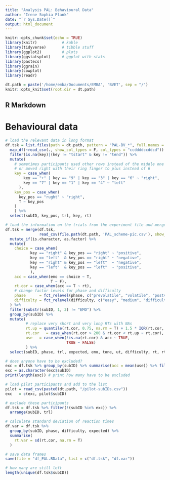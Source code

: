 ```yaml
---
title: "Analysis PAL: Behavioural Data"
author: "Irene Sophia Plank"
date: "`r Sys.Date()`"
output: html_document
---
```


```r
knitr::opts_chunk$set(echo = TRUE)
library(knitr)           # kable
library(tidyverse)       # tibble stuff
library(ggplot2)         # plots
library(ggstatsplot)     # ggplot with stats
library(pastecs)
library(ggrain)
library(cowplot)
library(readr)

dt.path = paste('/home/emba/Documents/EMBA', 'BVET', sep = "/")
knitr::opts_knit$set(root.dir = dt.path)

```

## R Markdown

<style type="text/css">
.main-container {
  max-width: 1100px;
  margin-left: auto;
  margin-right: auto;
}
</style>

# Behavioural data

```r
# load the relevant data in long format
df.tsk = list.files(path = dt.path, pattern = "PAL-BV_*", full.names = T) %>%
  map_df(~read_csv(., show_col_types = F, col_types = "ccddddccddcd")) %>% 
  filter(is.na(key)|(key != "tstart" & key != "tend")) %>%
  mutate(
    # sometimes participants used other rows instead of the middle one
    # or moved right with their ring finger to plus instead of 6
    key = case_when(
        key == "+" | key == "9" | key == "3" | key == "6" ~ "right",
        key == "7" | key == "1" | key == "4" ~ "left"
      ),
    key_pos = case_when(
      key_pos == "rught" ~ "right",
      T ~ key_pos
    )
    ) %>%
  select(subID, key_pos, trl, key, rt)

# load the information on the trials from the experiment file and merge with data
df.tsk = merge(df.tsk, 
               read_csv(file.path(dt.path, 'PAL_scheme-pic.csv'), show_col_types = F)) %>%
  mutate_if(is.character, as.factor) %>%
  mutate(
    choice = case_when(
           key == "right" & key_pos == "right" ~ "positive",
           key == "left"  & key_pos == "right" ~ "negative",
           key == "right" & key_pos == "left"  ~ "negative",
           key == "left"  & key_pos == "left"  ~ "positive",
           ),
    acc = case_when(emo == choice ~ T,
                    T ~ F),
    rt.cor = case_when(acc == T ~ rt),
    # change factor levels for phase and difficulty
    phase      = fct_relevel(phase, c("prevolatile", "volatile", "postvolatile")),
    difficulty = fct_relevel(difficulty, c("easy", "medium", "difficult"))
  ) %>%
  filter(substr(subID, 1, 3) != "EMO") %>% 
  group_by(subID) %>%
  mutate(
         # replace very short and very long RTs with NAs
         rt.up = quantile(rt.cor, 0.75, na.rm = T) + 1.5 * IQR(rt.cor, na.rm = T),
         rt.cor   = case_when(rt.cor > 200 & rt.cor < rt.up ~ rt.cor),
         use   = case_when(!is.na(rt.cor) & acc ~ TRUE,
                           TRUE ~ FALSE)
         ) %>%
  select(subID, phase, trl, expected, emo, tone, ut, difficulty, rt, rt.cor, acc, use) 

# does anyone have to be excluded?
exc = df.tsk %>% group_by(subID) %>% summarise(acc = mean(use)) %>% filter(acc < 2/3)
exc = as.character(exc$subID)
print(length(exc)) # print how many have to be excluded

# load pilot participants and add to the list
pilot = read_csv(paste0(dt.path, "/pilot-subIDs.csv"))
exc   = c(exc, pilot$subID)

# exclude these participants
df.tsk = df.tsk %>% filter(!(subID %in% exc)) %>%
  arrange(subID, trl)

# calculate standard deviation of reaction times
df.var = df.tsk %>%
  group_by(subID, phase, difficulty, expected) %>%
  summarise(
    rt.var = sd(rt.cor, na.rm = T)
  )

# save data frames
save(file = "df_PAL.RData", list = c("df.tsk", "df.var"))

# how many are still left
length(unique(df.tsk$subID))

```